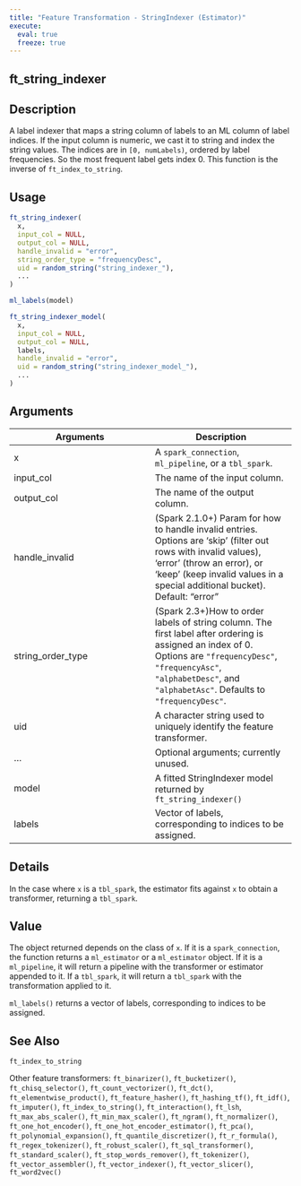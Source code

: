 ```yaml
---
title: "Feature Transformation - StringIndexer (Estimator)"
execute:
  eval: true
  freeze: true
---
```


## ft_string_indexer

## Description
A label indexer that maps a string column of labels to an ML column of label indices. If the input column is numeric, we cast it to string and index the string values. The indices are in `[0, numLabels)`, ordered by label frequencies. So the most frequent label gets index 0. This function is the inverse of `ft_index_to_string`.


## Usage
```r
ft_string_indexer(
  x,
  input_col = NULL,
  output_col = NULL,
  handle_invalid = "error",
  string_order_type = "frequencyDesc",
  uid = random_string("string_indexer_"),
  ...
)

ml_labels(model)

ft_string_indexer_model(
  x,
  input_col = NULL,
  output_col = NULL,
  labels,
  handle_invalid = "error",
  uid = random_string("string_indexer_model_"),
  ...
)
```

## Arguments
|Arguments|Description|
|---|---|
| x | A `spark_connection`, `ml_pipeline`, or a `tbl_spark`. |
| input_col | The name of the input column. |
| output_col | The name of the output column. |
| handle_invalid | (Spark 2.1.0+) Param for how to handle invalid entries. Options are 'skip' (filter out rows with invalid values), 'error' (throw an error), or 'keep' (keep invalid values in a special additional bucket). Default: "error" |
| string_order_type | (Spark 2.3+)How to order labels of string column. The first label after ordering is assigned an index of 0. Options are `"frequencyDesc"`, `"frequencyAsc"`, `"alphabetDesc"`, and `"alphabetAsc"`. Defaults to `"frequencyDesc"`. |
| uid | A character string used to uniquely identify the feature transformer. |
| ... | Optional arguments; currently unused. |
| model | A fitted StringIndexer model returned by `ft_string_indexer()` |
| labels | Vector of labels, corresponding to indices to be assigned. |

## Details
In the case where `x` is a `tbl_spark`, the estimator fits against `x` to obtain a transformer, returning a `tbl_spark`.

## Value

The object returned depends on the class of `x`. If it is a `spark_connection`, the function returns a `ml_estimator` or a `ml_estimator` object. If it is a `ml_pipeline`, it will return a pipeline with the transformer or estimator appended to it. If a `tbl_spark`, it will return a `tbl_spark` with the transformation applied to it. 



 `ml_labels()` returns a vector of labels, corresponding to indices to be assigned.





## See Also

`ft_index_to_string` 



 Other feature transformers: `ft_binarizer()`, `ft_bucketizer()`, `ft_chisq_selector()`, `ft_count_vectorizer()`, `ft_dct()`, `ft_elementwise_product()`, `ft_feature_hasher()`, `ft_hashing_tf()`, `ft_idf()`, `ft_imputer()`, `ft_index_to_string()`, `ft_interaction()`, `ft_lsh`, `ft_max_abs_scaler()`, `ft_min_max_scaler()`, `ft_ngram()`, `ft_normalizer()`, `ft_one_hot_encoder()`, `ft_one_hot_encoder_estimator()`, `ft_pca()`, `ft_polynomial_expansion()`, `ft_quantile_discretizer()`, `ft_r_formula()`, `ft_regex_tokenizer()`, `ft_robust_scaler()`, `ft_sql_transformer()`, `ft_standard_scaler()`, `ft_stop_words_remover()`, `ft_tokenizer()`, `ft_vector_assembler()`, `ft_vector_indexer()`, `ft_vector_slicer()`, `ft_word2vec()`


